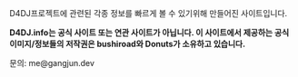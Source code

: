 D4DJ프로젝트에 관련된 각종 정보를 빠르게 볼 수 있기위해 만들어진 사이트입니다.

**D4DJ.info는 공식 사이트 또는 연관 사이트가 아닙니다. 이 사이트에서 제공하는
공식 이미지/정보들의 저작권은 bushiroad와 Donuts가 소유하고 있습니다.**

<div className="flex gap-x-2">
  문의:
  <Link primary url="mailto:me@gangjun.dev">
    me@gangjun.dev
  </Link>
</div>
